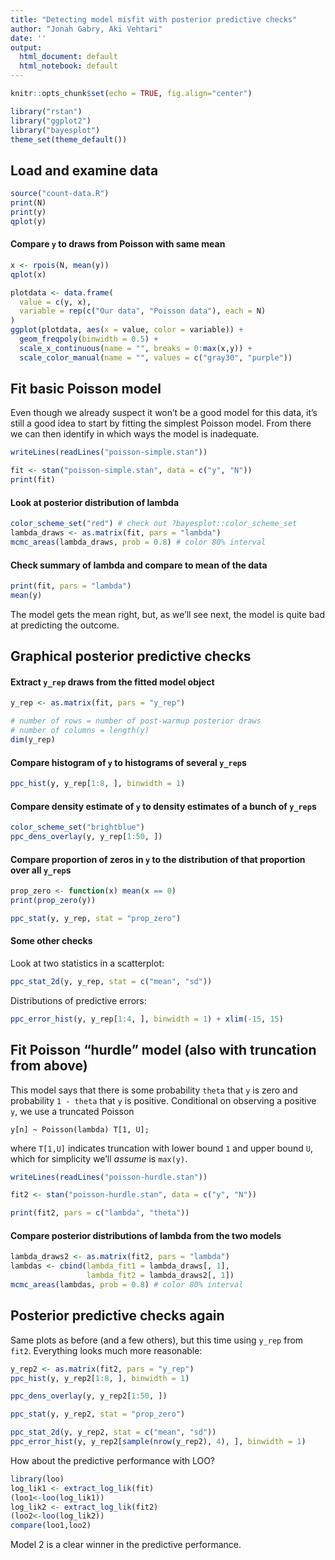 ```yaml
---
title: "Detecting model misfit with posterior predictive checks"
author: "Jonah Gabry, Aki Vehtari"
date: ''
output:
  html_document: default
  html_notebook: default
---
```


```r
knitr::opts_chunk$set(echo = TRUE, fig.align="center")
```

```r
library("rstan")
library("ggplot2")
library("bayesplot")
theme_set(theme_default())
```


## Load and examine data

```r
source("count-data.R")
print(N)
print(y)
qplot(y)
```

#### Compare `y` to draws from Poisson with same mean

```r
x <- rpois(N, mean(y))
qplot(x)
```

```r
plotdata <- data.frame(
  value = c(y, x), 
  variable = rep(c("Our data", "Poisson data"), each = N)
)
ggplot(plotdata, aes(x = value, color = variable)) + 
  geom_freqpoly(binwidth = 0.5) +
  scale_x_continuous(name = "", breaks = 0:max(x,y)) +
  scale_color_manual(name = "", values = c("gray30", "purple"))
```

## Fit basic Poisson model

Even though we already suspect it won't be a good model for this data, it's
still a good idea to start by fitting the simplest Poisson model. From there we
can then identify in which ways the model is inadequate.
```r
writeLines(readLines("poisson-simple.stan"))
```


```r
fit <- stan("poisson-simple.stan", data = c("y", "N"))
print(fit)
```

#### Look at posterior distribution of lambda

```r
color_scheme_set("red") # check out ?bayesplot::color_scheme_set
lambda_draws <- as.matrix(fit, pars = "lambda")
mcmc_areas(lambda_draws, prob = 0.8) # color 80% interval
```

#### Check summary of lambda and compare to mean of the data
```r
print(fit, pars = "lambda")
mean(y)
```
The model gets the mean right, but, as we'll see next, the model is quite bad
at predicting the outcome.

## Graphical posterior predictive checks

#### Extract `y_rep` draws from the fitted model object

```r
y_rep <- as.matrix(fit, pars = "y_rep")

# number of rows = number of post-warmup posterior draws
# number of columns = length(y)
dim(y_rep) 
```

#### Compare histogram of `y` to histograms of several `y_rep`s

```r
ppc_hist(y, y_rep[1:8, ], binwidth = 1)
```

#### Compare density estimate of `y` to density estimates of a bunch of `y_rep`s

```r
color_scheme_set("brightblue")
ppc_dens_overlay(y, y_rep[1:50, ])
```


#### Compare proportion of zeros in `y` to the distribution of that proportion over all `y_rep`s

```r
prop_zero <- function(x) mean(x == 0)
print(prop_zero(y))

ppc_stat(y, y_rep, stat = "prop_zero")
```

#### Some other checks

Look at two statistics in a scatterplot:

```r
ppc_stat_2d(y, y_rep, stat = c("mean", "sd"))
```

Distributions of predictive errors:

```r
ppc_error_hist(y, y_rep[1:4, ], binwidth = 1) + xlim(-15, 15)
```

## Fit Poisson "hurdle" model (also with truncation from above)

This model says that there is some probability `theta` that `y`
is zero and probability `1 - theta` that `y` is positive. 
Conditional on observing a positive `y`, we use a truncated 
Poisson
```
y[n] ~ Poisson(lambda) T[1, U];
```
where `T[1,U]` indicates truncation with lower bound `1` and upper bound `U`, 
which for simplicity we'll _assume_ is `max(y)`.

```r
writeLines(readLines("poisson-hurdle.stan"))
```


```r
fit2 <- stan("poisson-hurdle.stan", data = c("y", "N"))
```

```r
print(fit2, pars = c("lambda", "theta"))
```

#### Compare posterior distributions of lambda from the two models
```r
lambda_draws2 <- as.matrix(fit2, pars = "lambda")
lambdas <- cbind(lambda_fit1 = lambda_draws[, 1],
                 lambda_fit2 = lambda_draws2[, 1])
mcmc_areas(lambdas, prob = 0.8) # color 80% interval
```

## Posterior predictive checks again

Same plots as before (and a few others), but this time using `y_rep` from `fit2`.
Everything looks much more reasonable:

```r
y_rep2 <- as.matrix(fit2, pars = "y_rep")
ppc_hist(y, y_rep2[1:8, ], binwidth = 1)
```

```r
ppc_dens_overlay(y, y_rep2[1:50, ])
```

```r
ppc_stat(y, y_rep2, stat = "prop_zero")
```


```r
ppc_stat_2d(y, y_rep2, stat = c("mean", "sd"))
ppc_error_hist(y, y_rep2[sample(nrow(y_rep2), 4), ], binwidth = 1)
```

How about the predictive performance with LOO?

```r
library(loo)
log_lik1 <- extract_log_lik(fit)
(loo1<-loo(log_lik1))
log_lik2 <- extract_log_lik(fit2)
(loo2<-loo(log_lik2))
compare(loo1,loo2)
```

Model 2 is a clear winner in the predictive performance.

